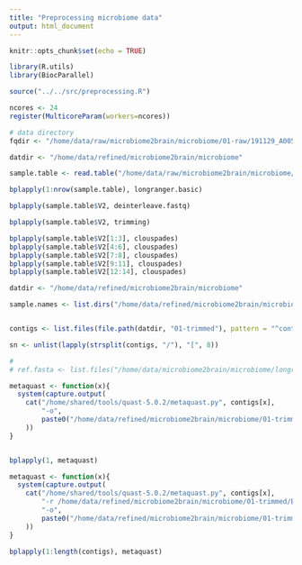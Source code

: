 ```yaml
---
title: "Preprocessing microbiome data"
output: html_document
---
```


```r
knitr::opts_chunk$set(echo = TRUE)
```


```r
library(R.utils)
library(BiocParallel)

source("../../src/preprocessing.R")

ncores <- 24
register(MulticoreParam(workers=ncores))

# data directory
fqdir <- "/home/data/raw/microbiome2brain/microbiome/01-raw/191129_A00516_0074_BHJ5C3DRXX/fastq/HJ5C3DRXX"

datdir <- "/home/data/refined/microbiome2brain/microbiome"

sample.table <- read.table("/home/data/raw/microbiome2brain/microbiome/00-metadata/A00516_0074_SampleName_TableConversion.txt", sep="\t", stringsAsFactors = FALSE)

```




```r
bplapply(1:nrow(sample.table), longranger.basic)
```

```r
bplapply(sample.table$V2, deinterleave.fastq)
```

```r
bplapply(sample.table$V2, trimming)
```


```r
bplapply(sample.table$V2[1:3], clouspades)
bplapply(sample.table$V2[4:6], clouspades)
bplapply(sample.table$V2[7:8], clouspades)
bplapply(sample.table$V2[9:11], clouspades)
bplapply(sample.table$V2[12:14], clouspades)

```

```r
datdir <- "/home/data/refined/microbiome2brain/microbiome"

sample.names <- list.dirs("/home/data/refined/microbiome2brain/microbiome/01-trimmed", recursive = FALSE, full.names = FALSE)


contigs <- list.files(file.path(datdir, "01-trimmed"), pattern = "^contigs.fasta$", full.names = TRUE, recursive = TRUE)

sn <- unlist(lapply(strsplit(contigs, "/"), "[", 8))

# 
# ref.fasta <- list.files("/home/data/microbiome2brain/microbiome/longranger/E1A_B1/outs/cloudspades/quast_results/results_2020_01_07_14_03_57/quast_downloaded_references", pattern = ".fasta$",full.names = TRUE, recursive = FALSE)

metaquast <- function(x){
  system(capture.output(
    cat("/home/shared/tools/quast-5.0.2/metaquast.py", contigs[x], 
        "-o", 
        paste0("/home/data/refined/microbiome2brain/microbiome/01-trimmed/", sn[x], "/metaquast/", sn[x], "_quast_results"))
    ))
}


bplapply(1, metaquast)

metaquast <- function(x){
  system(capture.output(
    cat("/home/shared/tools/quast-5.0.2/metaquast.py", contigs[x], 
        "-r /home/data/refined/microbiome2brain/microbiome/01-trimmed/E1A_B1/E1A_B1_quast_results/quast_downloaded_references",
        "-o", 
        paste0("/home/data/refined/microbiome2brain/microbiome/01-trimmed/", sn[x], "/", sn[x], "_quast_results"))
    ))
}

bplapply(1:length(contigs), metaquast)


```
